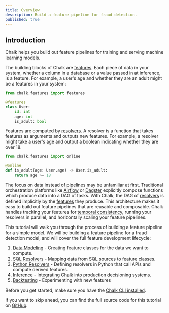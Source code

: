 ```yaml
---
title: Overview
description: Build a feature pipeline for fraud detection.
published: true
---
```


## Introduction

Chalk helps you build out feature pipelines for training and serving machine learning models.

The building blocks of Chalk are [features](/docs/features).
Each piece of data in your system, whether a column in a database
or a value passed in at inference, is a feature.
For example, a user's age and whether they are an adult might be a
features in your system:

```python
from chalk.features import features

@features
class User:
    id: int
    age: int
    is_adult: bool
```

Features are computed by [resolvers](/docs/resolver-overview).
A resolver is a function that takes features as arguments and
outputs new features. For example, a resolver might take a user's
age and output a boolean indicating whether they are over 18.

```python
from chalk.features import online

@online
def is_adult(age: User.age) -> User.is_adult:
    return age >= 18
```

The focus on data instead of pipelines may be unfamiliar at first.
Traditional orchestration platforms
like [Airflow](https://airflow.apache.org/) or [Dagster](https://dagster.io/)
explicitly compose functions which produce data into a DAG of tasks.
With Chalk, the DAG of [resolvers](/docs/resolver-overview) is defined implicitly by the [features](/docs/features)
they produce. This architecture makes it easy to build out feature pipelines that are reusable and composable.
Chalk handles tracking your features for [temporal consistency](/docs/temporal-consistency),
running your resolvers in parallel, and horizontally scaling your feature pipelines.

This tutorial will walk you through the process of building a feature pipeline for a simple model.
We will be building a feature pipeline for a fraud detection model,
and will cover the full feature development lifecycle:

1. [Data Modeling](/docs/fraud-2) - Creating feature classes for the data we want to compute.
2. [SQL Resolvers](/docs/fraud-3) - Mapping data from SQL sources to feature classes.
3. [Python Resolvers](/docs/fraud-4) - Defining resolvers in Python that call APIs and compute derived features.
4. [Inference](/docs/fraud-5) - Integrating Chalk into production decisioning systems.
5. [Backtesting](/docs/fraud-6) - Experimenting with new features

Before you get started, make sure you have the
[Chalk CLI installed](/docs/installation).

[//]: # (First, we'll map in our existing data from SQL sources.)
[//]: # (Then, we'll create a feature pipeline to transform that data into higher-order features.)
[//]: # (Finally, we'll train a model and deploy it to production.)

If you want to skip ahead, you can find the full source code for this tutorial on
[GitHub](https://github.com/chalk-ai/fraud-example).
